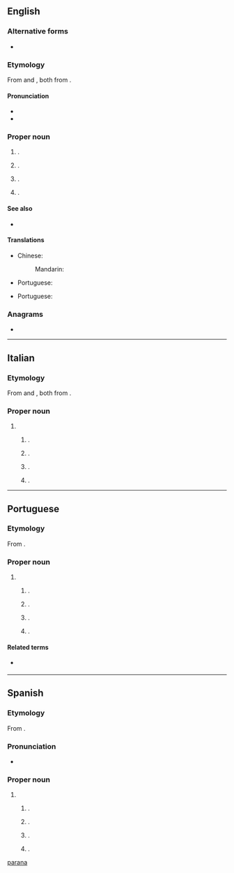 {{also|parana|paranã}}
==English==

===Alternative forms===
* {{l|en|Parana}}

===Etymology===
From {{etyl|es|en}} {{m|es|Paraná}} and {{etyl|pt|en}} {{m|pt|Paraná}}, both from {{etyl|tpw|en}} {{m|tpw|paranã||river}}.

====Pronunciation====
* {{IPA|en|/ˌpæ.ɹəˈnɑː/|/ˌpæ.ɹəˈnɑ/}}
* {{rhymes|en|ɑː}}

===Proper noun===
{{en-proper noun}}

# {{place|en|river|in central and southern|continent/South America}}.
# {{place|en|state|macroregion/en:South Region|c/en:Brazil|capital=en:Curitiba}}.
# {{place|en|city/provincial capital|province/en:Entre Ríos|c/en:Argentina}}.
# {{place|en|municipality|state/en:Rio Grande do Sul|c/en:Brazil}}.

====See also====
* {{pedialite}}

====Translations====
{{trans-top|river in South America}}
* Chinese:
*: Mandarin: {{t+|cmn|巴拉那河|tr=Bālānàhé}}
{{trans-mid}}
* Portuguese: {{t+|pt|Paraná|m}}
{{trans-bottom}}

{{trans-top|state in southern Brazil}}
* Portuguese: {{t+|pt|Paraná|m}}
{{trans-mid}}
{{trans-bottom}}

{{trans-top|city in Argentina}}
{{trans-mid}}
{{trans-bottom}}

===Anagrams===
* {{anagrams|en|a=aaanpr|Aparan}}

[[Category:English terms spelled with Á|parana]]

----

==Italian==

===Etymology===
From {{etyl|es|it}} {{m|es|Paraná}} and {{etyl|pt|it}} {{m|pt|Paraná}}, both from {{etyl|tpw|it}} {{m|tpw|paranã||river}}.

===Proper noun===
{{wikipedia|lang=it}}
{{it-proper noun|m}}

# {{l|en|Paraná}}
## {{place|it|river|in central and southern|continent/South America}}.
## {{place|it|state|macroregion/it:South Region|c/it:Brazil|capital=it:Curitiba}}.
## {{place|it|city/provincial capital|province/it:Entre Ríos|c/it:Argentina}}.
## {{place|it|municipality|state/en:Rio Grande do Sul|c/it:Brazil}}.

----

==Portuguese==

===Etymology===
From {{etyl|tpw|pt}} {{m|tpw|paranã||river}}.

===Proper noun===
{{pt-proper noun|m}}

# {{l|en|Paraná}}
## {{place|pt|river|in central and southern|continent/South America}}.
## {{place|pt|state|macroregion/pt:South Region|c/pt:Brazil|capital=pt:Curitiba}}.
##: {{syn|pt|PR}} {{gloss|abbreviation}}
## {{place|pt|city/provincial capital|province/pt:Entre Ríos|c/pt:Argentina}}.
## {{place|pt|municipality|state/pt:Rio Grande do Sul|c/pt:Brazil}}.

====Related terms====
* {{l|pt|paranaense}} {{gloss|[[demonym]] of the Brazilian state}}

----

==Spanish==

===Etymology===
From {{bor|es|tpw|paranã||river}}.

===Pronunciation===
* {{es-IPA}}

===Proper noun===
{{es-proper noun|m}}

# {{l|en|Paraná}}
## {{place|es|river|in central and southern|continent/South America}}.
## {{place|es|state|macroregion/es:South Region|c/es:Brazil|capital=es:Curitiba}}.
## {{place|es|city/provincial capital|province/es:Entre Ríos|c/es:Argentina}}.
## {{place|es|municipality|state/es:Rio Grande do Sul|c/es:Brazil}}.